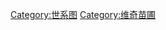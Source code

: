 {{navbox
 |name  = 维奇家族
 |title = 维奇家族世系图
 |list1 = 
{{familytree/start |style=margin:0pt auto; background-color:transparent;}}
{{familytree | | | | | | | | | | | JOH
 | JOH = [[约翰·维奇 (园艺家)|约翰·维奇]] <br/>(1752–1839) }}
{{familytree | | | | | | | | | | | |!| }}
{{familytree | | | | | | | | | | | JAM
 | JAM = [[詹姆斯·维奇]] <br/>(1792–1863) }}
{{familytree | | | | | | | |,|-|-|-|^|-|-|-|.|}}
{{familytree | | | | | | | JAM | | | | | | ROB
 | JAM = [[小詹姆斯·维奇]] <br/>(1815–1869)
 | ROB = [[罗伯特·维奇]] <br/>(1823–1885) }}
{{familytree | | | |,|-|-|-|+|-|-|-|.| | | |!|}}
{{familytree | | | JOH | | HAR | | ART | | PET
 | JOH = [[约翰·古尔德·维奇]] <br />(1839–1870)
 | HAR = [[哈里·维奇]] <br />(1840–1924)
 | ART = [[阿瑟·维奇]] <br />(1844–1880)
 | PET = [[彼得·维奇]] <br />(1850–1929) }}
{{familytree | |,|-|^|-|.| | | | | | | | | |!|}}
{{familytree | JAM | | JOH | | | | | | | | MIL
 | JAM = [[詹姆斯·赫伯特·维奇]] <br />(1868–1907)
 | JOH = [[约翰·维奇 (足球运动员)|约翰·维奇]] <br />(1869–1914)
 | MIL = [[米尔德里德·维奇]]<br>(1889–1971) }}
 {{familytree/end}}
}}<noinclude>

[[Category:世系图]]
[[Category:维奇苗圃]]
</noinclude>